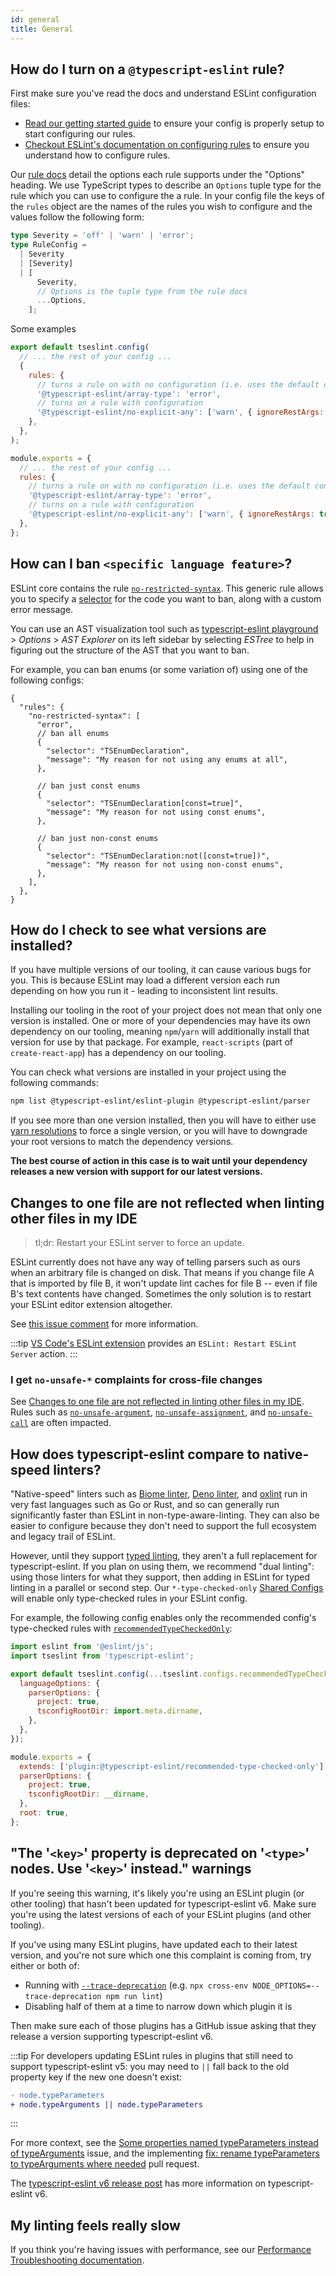 ```yaml
---
id: general
title: General
---
```



## How do I turn on a `@typescript-eslint` rule?

First make sure you've read the docs and understand ESLint configuration files:

- [Read our getting started guide](../../getting-started/Quickstart.mdx) to ensure your config is properly setup to start configuring our rules.
- [Checkout ESLint's documentation on configuring rules](https://eslint.org/docs/latest/use/configure/rules) to ensure you understand how to configure rules.

Our [rule docs](/rules) detail the options each rule supports under the "Options" heading.
We use TypeScript types to describe an `Options` tuple type for the rule which you can use to configure the a rule.
In your config file the keys of the `rules` object are the names of the rules you wish to configure and the values follow the following form:

```ts
type Severity = 'off' | 'warn' | 'error';
type RuleConfig =
  | Severity
  | [Severity]
  | [
      Severity,
      // Options is the tuple type from the rule docs
      ...Options,
    ];
```

Some examples

<Tabs groupId="eslint-config">
<TabItem value="Flat Config">

```js title="eslint.config.mjs"
export default tseslint.config(
  // ... the rest of your config ...
  {
    rules: {
      // turns a rule on with no configuration (i.e. uses the default configuration)
      '@typescript-eslint/array-type': 'error',
      // turns on a rule with configuration
      '@typescript-eslint/no-explicit-any': ['warn', { ignoreRestArgs: true }],
    },
  },
);
```

</TabItem>
<TabItem value="Legacy Config">

```js title=".eslintrc.cjs"
module.exports = {
  // ... the rest of your config ...
  rules: {
    // turns a rule on with no configuration (i.e. uses the default configuration)
    '@typescript-eslint/array-type': 'error',
    // turns on a rule with configuration
    '@typescript-eslint/no-explicit-any': ['warn', { ignoreRestArgs: true }],
  },
};
```

</TabItem>
</Tabs>

## How can I ban `<specific language feature>`?

ESLint core contains the rule [`no-restricted-syntax`](https://eslint.org/docs/rules/no-restricted-syntax).
This generic rule allows you to specify a [selector](https://eslint.org/docs/developer-guide/selectors) for the code you want to ban, along with a custom error message.

You can use an AST visualization tool such as [typescript-eslint playground](/play#showAST=es) > _Options_ > _AST Explorer_ on its left sidebar by selecting _ESTree_ to help in figuring out the structure of the AST that you want to ban.

For example, you can ban enums (or some variation of) using one of the following configs:

```jsonc
{
  "rules": {
    "no-restricted-syntax": [
      "error",
      // ban all enums
      {
        "selector": "TSEnumDeclaration",
        "message": "My reason for not using any enums at all",
      },

      // ban just const enums
      {
        "selector": "TSEnumDeclaration[const=true]",
        "message": "My reason for not using const enums",
      },

      // ban just non-const enums
      {
        "selector": "TSEnumDeclaration:not([const=true])",
        "message": "My reason for not using non-const enums",
      },
    ],
  },
}
```

## How do I check to see what versions are installed?

If you have multiple versions of our tooling, it can cause various bugs for you.
This is because ESLint may load a different version each run depending on how you run it - leading to inconsistent lint results.

Installing our tooling in the root of your project does not mean that only one version is installed.
One or more of your dependencies may have its own dependency on our tooling, meaning `npm`/`yarn` will additionally install that version for use by that package.
For example, `react-scripts` (part of `create-react-app`) has a dependency on our tooling.

You can check what versions are installed in your project using the following commands:

```bash npm2yarn
npm list @typescript-eslint/eslint-plugin @typescript-eslint/parser
```

If you see more than one version installed, then you will have to either use [yarn resolutions](https://classic.yarnpkg.com/en/docs/selective-version-resolutions) to force a single version, or you will have to downgrade your root versions to match the dependency versions.

**The best course of action in this case is to wait until your dependency releases a new version with support for our latest versions.**

## Changes to one file are not reflected when linting other files in my IDE

> tl;dr: Restart your ESLint server to force an update.

ESLint currently does not have any way of telling parsers such as ours when an arbitrary file is changed on disk.
That means if you change file A that is imported by file B, it won't update lint caches for file B -- even if file B's text contents have changed.
Sometimes the only solution is to restart your ESLint editor extension altogether.

See [this issue comment](https://github.com/typescript-eslint/typescript-eslint/issues/5845#issuecomment-1283248238 'GitHub issue 5845, comment 1283248238: details on ESLint cross-file caching') for more information.

:::tip
[VS Code's ESLint extension](https://marketplace.visualstudio.com/items?itemName=dbaeumer.vscode-eslint) provides an `ESLint: Restart ESLint Server` action.
:::

### I get `no-unsafe-*` complaints for cross-file changes

See [Changes to one file are not reflected in linting other files in my IDE](#changes-to-one-file-are-not-reflected-when-linting-other-files-in-my-ide).
Rules such as [`no-unsafe-argument`](/rules/no-unsafe-argument), [`no-unsafe-assignment`](/rules/no-unsafe-assignment), and [`no-unsafe-call`](/rules/no-unsafe-call) are often impacted.

## How does typescript-eslint compare to native-speed linters?

"Native-speed" linters such as [Biome linter](https://biomejs.dev/linter), [Deno linter](https://docs.deno.com/runtime/manual/tools/linter), and [oxlint](https://oxc.rs/docs/guide/usage/linter.html) run in very fast languages such as Go or Rust, and so can generally run significantly faster than ESLint in non-type-aware-linting.
They can also be easier to configure because they don't need to support the full ecosystem and legacy trail of ESLint.

However, until they support [typed linting](../../getting-started/Typed_Linting.mdx), they aren't a full replacement for typescript-eslint.
If you plan on using them, we recommend "dual linting": using those linters for what they support, then adding in ESLint for typed linting in a parallel or second step.
Our `*-type-checked-only` [Shared Configs](../../users/Shared_Configurations.mdx) will enable only type-checked rules in your ESLint config.

For example, the following config enables only the recommended config's type-checked rules with [`recommendedTypeCheckedOnly`](../../users/Shared_Configurations.mdx#recommended-type-checked-only):

<Tabs groupId="eslint-config">
<TabItem value="Flat Config">

```js title="eslint.config.mjs"
import eslint from '@eslint/js';
import tseslint from 'typescript-eslint';

export default tseslint.config(...tseslint.configs.recommendedTypeCheckedOnly, {
  languageOptions: {
    parserOptions: {
      project: true,
      tsconfigRootDir: import.meta.dirname,
    },
  },
});
```

</TabItem>
<TabItem value="Legacy Config">

```js title=".eslintrc.cjs"
module.exports = {
  extends: ['plugin:@typescript-eslint/recommended-type-checked-only'],
  parserOptions: {
    project: true,
    tsconfigRootDir: __dirname,
  },
  root: true,
};
```

</TabItem>
</Tabs>

## "The '`<key>`' property is deprecated on '`<type>`' nodes. Use '`<key>`' instead." warnings

If you're seeing this warning, it's likely you're using an ESLint plugin (or other tooling) that hasn't been updated for typescript-eslint v6.
Make sure you're using the latest versions of each of your ESLint plugins (and other tooling).

If you've using many ESLint plugins, have updated each to their latest version, and you're not sure which one this complaint is coming from, try either or both of:

- Running with [`--trace-deprecation`](https://nodejs.org/api/cli.html#--trace-deprecation) (e.g. `npx cross-env NODE_OPTIONS=--trace-deprecation npm run lint`)
- Disabling half of them at a time to narrow down which plugin it is

Then make sure each of those plugins has a GitHub issue asking that they release a version supporting typescript-eslint v6.

:::tip
For developers updating ESLint rules in plugins that still need to support typescript-eslint v5: you may need to `||` fall back to the old property key if the new one doesn't exist:

```diff
- node.typeParameters
+ node.typeArguments || node.typeParameters
```

:::

For more context, see the [Some properties named typeParameters instead of typeArguments](https://github.com/typescript-eslint/typescript-eslint/issues/146) issue, and the implementing [fix: rename typeParameters to typeArguments where needed](https://github.com/typescript-eslint/typescript-eslint/pull/5384) pull request.

The [typescript-eslint v6 release post](/blog/announcing-typescript-eslint-v6-beta) has more information on typescript-eslint v6.

## My linting feels really slow

If you think you're having issues with performance, see our [Performance Troubleshooting documentation](../../troubleshooting/typed-linting/Performance.mdx).
